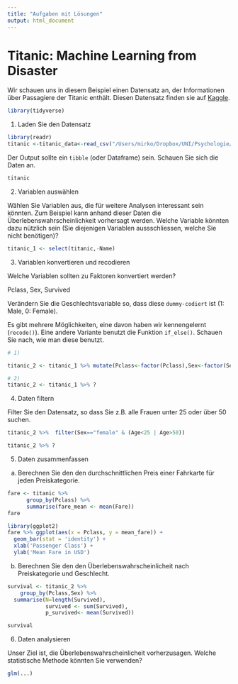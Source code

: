 ```yaml
---
title: "Aufgaben mit Lösungen"
output: html_document
---
```


# Titanic: Machine Learning from Disaster

Wir schauen uns in diesem Beispiel einen Datensatz an, der Informationen über Passagiere der Titanic enthält. Diesen Datensatz finden sie auf [Kaggle](https://www.kaggle.com/c/titanic/data).

```r
library(tidyverse)
```


1) Laden Sie den Datensatz

```r
library(readr)
titanic <-titanic_data<-read_csv("/Users/mirko/Dropbox/UNI/Psychologie/Datenanalyse mit R/Daten/titanic.csv")
```

Der Output sollte ein `tibble` (oder Dataframe) sein. Schauen Sie sich die Daten an.

```r
titanic
```

2) Variablen auswählen

Wählen Sie Variablen aus, die für weitere Analysen interessant sein könnten. Zum Beispiel kann anhand dieser Daten die Überlebenswahrscheinlichkeit vorhersagt werden. Welche Variable könnten dazu nützlich sein (Sie diejenigen Variablen aussschliessen, welche Sie nicht benötigen)? 

```r
titanic_1 <- select(titanic,-Name)
```


3) Variablen konvertieren und recodieren

Welche Variablen sollten zu Faktoren konvertiert werden?

Pclass, Sex, Survived

Verändern Sie die Geschlechtsvariable so, dass diese `dummy-codiert` ist (1: Male, 0: Female).

Es gibt mehrere Möglichkeiten, eine davon haben wir kennengelernt (`recode()`). Eine andere Variante benutzt die Funktion `if_else()`. Schauen Sie nach, wie man diese benutzt.
 
```r
# 1)

titanic_2 <- titanic_1 %>% mutate(Pclass<-factor(Pclass),Sex<-factor(Sex),Survived<-factor(Survived))
```


```r
# 2)
titanic_2 <- titanic_1 %>% ?
```


4) Daten filtern

Filter Sie den Datensatz, so dass Sie z.B. alle Frauen unter 25 oder über 50 suchen. 

```r
titanic_2 %>%  filter(Sex=="female" & (Age<25 | Age>50))
```

```r
titanic_2 %>% ?
```


5) Daten zusammenfassen

a) Berechnen Sie den den durchschnittlichen Preis einer Fahrkarte für jeden Preiskategorie.


```r
fare <- titanic %>% 
      group_by(Pclass) %>%
      summarise(fare_mean <- mean(Fare))
fare
```


```r
library(ggplot2)
fare %>% ggplot(aes(x = Pclass, y = mean_fare)) +
  geom_bar(stat = 'identity') +
  xlab('Passenger Class') +
  ylab('Mean Fare in USD')
```


b) Berechnen Sie den den Überlebenswahrscheinlicheit nach Preiskategorie und Geschlecht.



```r
survival <- titanic_2 %>% 
    group_by(Pclass,Sex) %>% 
  summarise(N=length(Survived),
            survived <- sum(Survived),
            p_survived<- mean(Survived))

survival
```


6) Daten analysieren

Unser Ziel ist, die Überlebenswahrscheinlicheit vorherzusagen. Welche statistische Methode könnten Sie verwenden?

```r
glm(...)
```

